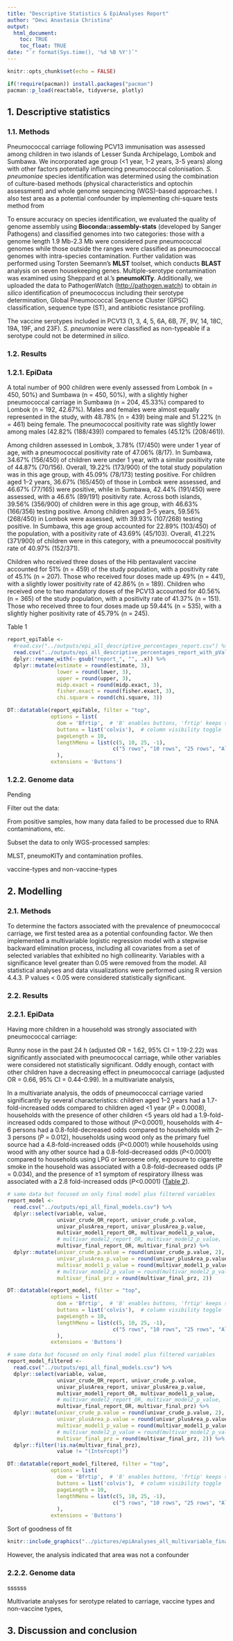```yaml
---
title: "Descriptive Statistics & EpiAnalyses Report"
author: "Dewi Anastasia Christina"
output: 
  html_document:
    toc: TRUE
    toc_float: TRUE
date: "`r format(Sys.time(), '%d %B %Y')`"
---
```


```r
knitr::opts_chunk$set(echo = FALSE)

if(!require(pacman)) install.packages("pacman")
pacman::p_load(reactable, tidyverse, plotly)

```

## 1. Descriptive statistics

### 1.1. Methods

Pneumococcal carriage following PCV13 immunisation was assessed among children in two islands of Lesser Sunda Archipelago, Lombok and Sumbawa. We incorporated age group (\<1 year, 1-2 years, 3-5 years) along with other factors potentially influencing pneumococcal colonisation. *S. pneumoniae* species identification was determined using the combination of culture-based methods (physical characteristics and optochin assessment) and whole genome sequencing (WGS)-based approaches. I also test area as a potential confounder by implementing chi-square tests method from

To ensure accuracy on species identification, we evaluated the quality of genome assembly using **Bioconda::assembly-stats** (developed by Sanger Pathogens) and classified genomes into two categories: those with a genome length 1.9 Mb-2.3 Mb were considered pure pneumococcal genomes while those outside the ranges were classified as pneumococcal genomes with intra-species contamination. Further validation was performed using Torsten Seemann's **MLST** toolset, which conducts **BLAST** analysis on seven housekeeping genes. Multiple-serotype contamination was examined using Sheppard et al.'s **pneumoKITy**. Additionally, we uploaded the data to PathogenWatch (<http://pathogen.watch>) to obtain *in silico* identification of pneumococcus including their serotype determination, Global Pneumococcal Sequence Cluster (GPSC) classification, sequence type (ST), and antibiotic resistance profiling.

The vaccine serotypes included in PCV13 (1, 3, 4, 5, 6A, 6B, 7F, 9V, 14, 18C, 19A, 19F, and 23F). *S. pneumoniae* were classified as non-typeable if a serotype could not be determined *in silico*.

### 1.2. Results

### 1.2.1. EpiData

A total number of 900 children were evenly assessed from Lombok (n = 450, 50%) and Sumbawa (n = 450, 50%), with a slightly higher pneumococcal carriage in Sumbawa (n = 204, 45.33%) compared to Lombok (n = 192, 42.67%). Males and females were almost equally represented in the study, with 48.78% (n = 439) being male and 51.22% (n = 461) being female. The pneumococcal positivity rate was slightly lower among males (42.82% (188/439)) compared to females (45.12% (208/461)).

Among children assessed in Lombok, 3.78% (17/450) were under 1 year of age, with a pneumococcal positivity rate of 47.06% (8/17). In Sumbawa, 34.67% (156/450) of children were under 1 year, with a similar positivity rate of 44.87% (70/156). Overall, 19.22% (173/900) of the total study population was in this age group, with 45.09% (78/173) testing positive. For children aged 1–2 years, 36.67% (165/450) of those in Lombok were assessed, and 46.67% (77/165) were positive, while in Sumbawa, 42.44% (191/450) were assessed, with a 46.6% (89/191) positivity rate. Across both islands, 39.56% (356/900) of children were in this age group, with 46.63% (166/356) testing positive. Among children aged 3–5 years, 59.56% (268/450) in Lombok were assessed, with 39.93% (107/268) testing positive. In Sumbawa, this age group accounted for 22.89% (103/450) of the population, with a positivity rate of 43.69% (45/103). Overall, 41.22% (371/900) of children were in this category, with a pneumococcal positivity rate of 40.97% (152/371).

Children who received three doses of the Hib pentavalent vaccine accounted for 51% (n = 459) of the study population, with a positivity rate of 45.1% (n = 207). Those who received four doses made up 49% (n = 441), with a slightly lower positivity rate of 42.86% (n = 189). Children who received one to two mandatory doses of the PCV13 accounted for 40.56% (n = 365) of the study population, with a positivity rate of 41.37% (n = 151). Those who received three to four doses made up 59.44% (n = 535), with a slightly higher positivity rate of 45.79% (n = 245).

Table 1

```r
report_epiTable <- 
  #read.csv("../outputs/epi_all_descriptive_percentages_report.csv") %>% 
  read.csv("../outputs/epi_all_descriptive_percentages_report_with_pValues.csv") %>% 
  dplyr::rename_with(~ gsub("report_", "", .x)) %>% 
  dplyr::mutate(estimate = round(estimate, 3),
                lower = round(lower, 3),
                upper = round(upper, 3),
                midp.exact = round(midp.exact, 3),
                fisher.exact = round(fisher.exact, 3),
                chi.square = round(chi.square, 3))

DT::datatable(report_epiTable, filter = "top",
              options = list(
                dom = 'Bfrtip',  # 'B' enables buttons, 'frtip' keeps search/filtering
                buttons = list('colvis'),  # column visibility toggle
                pageLength = 10,
                lengthMenu = list(c(5, 10, 25, -1),
                                  c("5 rows", "10 rows", "25 rows", "All"))
                ),
              extensions = 'Buttons')
```

### 1.2.2. Genome data

Pending

Filter out the data:

From positive samples, how many data failed to be processed due to RNA contaminations, etc.

Subset the data to only WGS-processed samples:

MLST, pneumoKITy and contamination profiles.

vaccine-types and non-vaccine-types

## 2. Modelling

### 2.1. Methods

To determine the factors associated with the prevalence of pneumococcal carriage, we first tested area as a potential confounding factor. We then implemented a multivariable logistic regression model with a stepwise backward elimination process, including all covariates from a set of selected variables that exhibited no high collinearity. Variables with a significance level greater than 0.05 were removed from the model. All statistical analyses and data visualizations were performed using R version 4.4.3. P values \< 0.05 were considered statistically significant.

### 2.2. Results

### 2.2.1. EpiData

Having more children in a household was strongly associated with pneumococcal carriage:

Runny nose in the past 24 h (adjusted OR = 1.62, 95% CI = 1.19-2.22) was significantly associated with pneumococcal carriage, while other variables were considered not statistically significant. Oddly enough, contact with other children have a decreasing effect in pneumococcal carriage (adjusted OR = 0.66, 95% CI = 0.44-0.99). In a multivariate analysis,

In a multivariate analysis, the odds of pneumococcal carriage varied significantly by several characteristics: children aged 1–2 years had a 1.7-fold-increased odds compared to children aged \<1 year (*P* = 0.0008), households with the presence of other children \<5 years old had a 1.9-fold-increased odds compared to those without (*P*\<0.0001), households with 4–6 persons had a 0.8-fold-decreased odds compared to households with 2–3 persons (*P* = 0.012), households using wood only as the primary fuel source had a 4.8-fold-increased odds (*P*\<0.0001) while households using wood with any other source had a 0.8-fold-decreased odds (*P*\<0.0001) compared to households using LPG or kerosene only, exposure to cigarette smoke in the household was associated with a 0.8-fold-decreased odds (*P* = 0.034), and the presence of ≥1 symptom of respiratory illness was associated with a 2.8 fold-increased odds (*P*\<0.0001) ([Table 2](https://journals.plos.org/plosone/article?id=10.1371/journal.pone.0297041#pone-0297041-t002)).

```r
# same data but focused on only final model plus filtered variables
report_model <- 
  read.csv("../outputs/epi_all_final_models.csv") %>% 
  dplyr::select(variable, value,
                univar_crude_OR_report, univar_crude_p.value,
                univar_plusArea_report, univar_plusArea_p.value,
                multivar_model1_report_OR, multivar_model1_p_value,
                # multivar_model2_report_OR, multivar_model2_p_value,
                multivar_final_report_OR, multivar_final_prz) %>% 
  dplyr::mutate(univar_crude_p.value = round(univar_crude_p.value, 2),
                univar_plusArea_p.value = round(univar_plusArea_p.value, 2),
                multivar_model1_p_value = round(multivar_model1_p_value, 2),
                # multivar_model2_p_value = round(multivar_model2_p_value, 2),
                multivar_final_prz = round(multivar_final_prz, 2))

DT::datatable(report_model, filter = "top",
              options = list(
                dom = 'Bfrtip',  # 'B' enables buttons, 'frtip' keeps search/filtering
                buttons = list('colvis'),  # column visibility toggle
                pageLength = 10,
                lengthMenu = list(c(5, 10, 25, -1),
                                  c("5 rows", "10 rows", "25 rows", "All"))
                ),
              extensions = 'Buttons')
```

```r
# same data but focused on only final model plus filtered variables
report_model_filtered <- 
  read.csv("../outputs/epi_all_final_models.csv") %>% 
  dplyr::select(variable, value,
                univar_crude_OR_report, univar_crude_p.value,
                univar_plusArea_report, univar_plusArea_p.value,
                multivar_model1_report_OR, multivar_model1_p_value,
                # multivar_model2_report_OR, multivar_model2_p_value,
                multivar_final_report_OR, multivar_final_prz) %>% 
  dplyr::mutate(univar_crude_p.value = round(univar_crude_p.value, 2),
                univar_plusArea_p.value = round(univar_plusArea_p.value, 2),
                multivar_model1_p_value = round(multivar_model1_p_value, 2),
                # multivar_model2_p_value = round(multivar_model2_p_value, 2),
                multivar_final_prz = round(multivar_final_prz, 2)) %>% 
  dplyr::filter(!is.na(multivar_final_prz),
                value != "(Intercept)")

DT::datatable(report_model_filtered, filter = "top",
              options = list(
                dom = 'Bfrtip',  # 'B' enables buttons, 'frtip' keeps search/filtering
                buttons = list('colvis'),  # column visibility toggle
                pageLength = 10,
                lengthMenu = list(c(5, 10, 25, -1),
                                  c("5 rows", "10 rows", "25 rows", "All"))
                ),
              extensions = 'Buttons')
```

Sort of goodness of fit

```r
knitr::include_graphics("../pictures/epiAnalyses_all_multivariable_final_model.png")
```

However, the analysis indicated that area was not a confounder

### 2.2.2. Genome data

ssssss

Multivariate analyses for serotype related to carriage, vaccine types and non-vaccine types,

## 3. Discussion and conclusion
